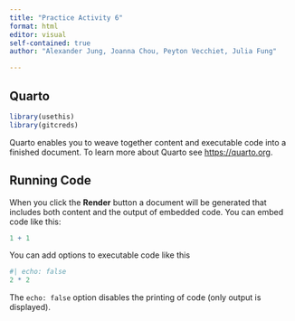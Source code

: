```yaml
---
title: "Practice Activity 6"
format: html
editor: visual
self-contained: true
author: "Alexander Jung, Joanna Chou, Peyton Vecchiet, Julia Fung"

---
```


## Quarto

```r
library(usethis)
library(gitcreds)
```

Quarto enables you to weave together content and executable code into a finished document. To learn more about Quarto see <https://quarto.org>.

## Running Code

When you click the **Render** button a document will be generated that includes both content and the output of embedded code. You can embed code like this:

```r
1 + 1
```

You can add options to executable code like this

```r
#| echo: false
2 * 2
```

The `echo: false` option disables the printing of code (only output is displayed).
